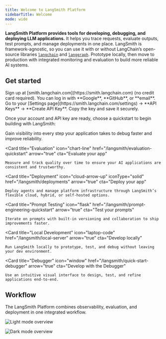 ```yaml
---
title: Welcome to LangSmith Platform
sidebarTitle: Welcome
mode: wide
---
```


**LangSmith Platform provides tools for developing, debugging, and deploying LLM applications.**
It helps you trace requests, evaluate outputs, test prompts, and manage deployments in one place.
LangSmith is framework-agnostic, so you can use it with or without LangChain’s open-source libraries
[`langchain`](/oss/python/langchain/overview) and [`langgraph`](/oss/python/langgraph/overview).
Prototype locally, then move to production with integrated monitoring and evaluation to build more reliable AI systems.

## Get started

<Steps>
<Step title="Create an account" icon="user-plus">
Sign up at [smith.langchain.com](https://smith.langchain.com) (no credit card required).
You can log in with **Google**, **GitHub**, or **email**.
</Step>
<Step title="Create an API key" icon="key">
Go to your [Settings page](https://smith.langchain.com/settings) → **API Keys** → **Create API Key**.
Copy the key and save it securely.
</Step>
</Steps>

Once your account and API key are ready, choose a quickstart to begin building with LangSmith:

<Columns cols={3}>
  <Card
    title="Observability"
    icon="magnifying-glass"
    href="/langsmith/observability-quickstart"
    arrow="true"
    cta="Start tracing"
  >
    Gain visibility into every step your application takes to debug faster and improve reliability.
  </Card>

  <Card
    title="Evaluation"
    icon="chart-line"
    href="/langsmith/evaluation-quickstart"
    arrow="true"
    cta="Evaluate your app"
  >
    Measure and track quality over time to ensure your AI applications are consistent and trustworthy.
  </Card>

  <Card
    title="Deployment"
    icon="cloud-arrow-up"
    iconType="solid"
    href="/langsmith/deployments"
    arrow="true"
    cta="Deploy your app"
  >
    Deploy agents and manage platform infrastructure through LangSmith’s flexible cloud, hybrid, or self-hosted options.
  </Card>

  <Card
    title="Prompt Testing"
    icon="flask"
    href="/langsmith/prompt-engineering-quickstart"
    arrow="true"
    cta="Test your prompts"
  >
    Iterate on prompts with built-in versioning and collaboration to ship improvements faster.
  </Card>

  <Card
    title="Local Development"
    icon="laptop-code"
    href="/langsmith/local-server"
    arrow="true"
    cta="Develop locally"
  >
    Run LangSmith locally to prototype, test, and debug without leaving your dev environment.
  </Card>

  <Card
    title="Debugger"
    icon="window"
    href="/langsmith/quick-start-debugger"
    arrow="true"
    cta="Develop with the Debugger"
  >
    Use an intuitive visual interface to design, test, and refine applications end-to-end.
  </Card>
</Columns>

## Workflow

The LangSmith Platform combines observability, evaluation, and deployment in one integrated workflow.

<img
    className="block dark:hidden"
    src="/langsmith/images/overview-light.svg"
    alt="Light mode overview"
/>

<img
    className="hidden dark:block"
    src="/langsmith/images/overview-dark.svg"
    alt="Dark mode overview"
/>
